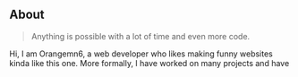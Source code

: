 ## About

> Anything is possible with a lot of time and even more code.

Hi, I am Orangemn6, a web developer who likes making funny websites kinda like this one. More formally, I have worked on many projects and have 